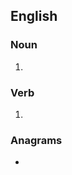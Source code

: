 {{also|nätters}}
==English==

===Noun===
{{head|en|noun plural form}}

# {{plural of|natter|lang=en}}

===Verb===
{{head|en|verb form}}

# {{en-third-person singular of|natter}}

===Anagrams===
* {{anagrams|en|Arnetts|rattens|tartens|treants}}